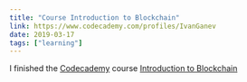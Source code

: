 ```yaml
---
title: "Course Introduction to Blockchain"
link: https://www.codecademy.com/profiles/IvanGanev
date: 2019-03-17
tags: ["learning"]
---
```


I finished the [Сodecademy](https://www.codecademy.com/profiles/IvanGanev) course [Introduction to Blockchain](https://www.codecademy.com/learn/introduction-to-blockchain)
